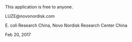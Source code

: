 This application is free to anyone.

LUZE@novonordisk.com

E. coli Research China, Novo Nordisk Research Center China  

Feb 20, 2017
